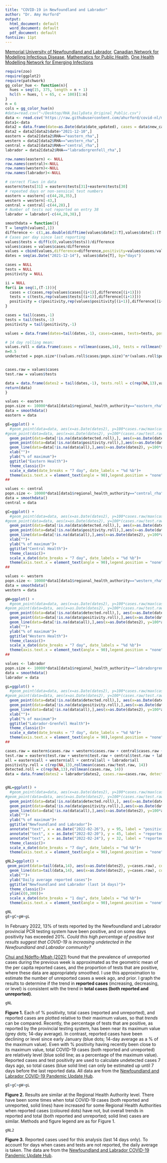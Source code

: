 ```yaml
---
title: "COVID-19 in Newfoundland and Labrador"
author: "Dr. Amy Hurford"
output:
  html_document: default
  word_document: default
  pdf_document: default
fontsize: 11pt
---
```

[Memorial University of Newfoundland and Labrador,](https://www.mun.ca/math/)
[Canadian Network for Modelling Infectious Disease,](https://canmod.net/)
[Mathematics for Public Health,](http://www.fields.utoronto.ca/activities/public-health)
[One Health Modelling Network for Emerging Infections](https://www.yorku.ca/science/cdm/2021/04/09/ccdm-network-to-model-emerging-infectious-diseases-receives-2-5-million-in-federal-funding/)

```r
require(zoo)
require(ggplot2)
require(patchwork)
gg_color_hue <- function(n){
  hues = seq(15, 375, length = n + 1)
  hcl(h = hues, l = 65, c = 100)[1:n]
}
n = 6
cols = gg_color_hue(n)
#data=read.csv("~/Desktop/RHA_DailyData_Original_Public.csv")
data <- read.csv('https://raw.githubusercontent.com/ahurford/covid-nl/master/NL-Hub/RHA_DailyData_Original_Public.csv', fill=TRUE)
data1<-data
data2 = data.frame(date=as.Date(data$date_updated), cases = data$new_cases, tests = data$total_people_tested, RHA = data$regional_health_authority)
data2 = data2[data2$date>"2021-12-10",]
eastern = data2[data2$RHA=="eastern_rha",]
western = data2[data2$RHA=="western_rha",]
central = data2[data2$RHA=="central_rha",]
labrador = data2[data2$RHA=="labradorgrenfell_rha",]

row.names(eastern) <- NULL
row.names(central)<-NULL
row.names(western)<-NULL
row.names(labrador)<-NULL

# correct flaws in data
eastern$tests[31] = eastern$tests[31]+eastern$tests[30]
# repeated days or non-sensical test numbers
eastern = eastern[-c(44,28,35),]
western = western[-43,]
central = central[-c(44,28),]
# Number of tests not reported on entry 38
labrador = labrador[-c(44,28,38),]

smoothdata = function(){
T = length(values[,1])
difference <- c(1,as.double(difftime(values$date[2:T],values$date[1:(T-1)],units='days')))
# Cases per day since last reporting
values$tests = diff(c(0,values$tests))/difference
values$cases = values$cases/difference
values = cbind(values,difference=difference,positivity=values$cases/values$tests)
dates = seq(as.Date("2021-12-14"), values$date[T], by="days")

cases = NULL
tests = NULL
positivity = NULL

ii = NULL
for(i in seq(1,(T-1))){
  cases = c(cases,rep(values$cases[(i+1)],difference[(i+1)]))
  tests = c(tests,rep(values$tests[(i+1)],difference[(i+1)]))
  positivity = c(positivity,rep(values$positivity[(i+1)],difference[(i+1)]))
}

cases = tail(cases,-1)
tests = tail(tests,-1)
positivity = tail(positivity,-1)

values = data.frame(dates=tail(dates,-1), cases=cases, tests=tests, positivity = positivity)

# 14 day rolling mean:
values.roll = data.frame(cases = rollmean(cases,14), tests = rollmean(tests,14), positivity = rollmean(positivity,14))
n=0.5
undetected = popn.size*((values.roll$cases/popn.size)^n*(values.roll$positivity)^(1-n))


cases.raw = values$cases
test.raw = values$tests

data = data.frame(dates2 = tail(dates,-1), tests.roll = c(rep(NA,13),values.roll$tests), detected.roll = c(rep(NA,13),values.roll$cases), all = c(rep(NA,7),undetected+values.roll$cases, rep(NA,6)), cases.raw = cases.raw, test.raw = test.raw, positivity.roll = c(rep(NA,13),values.roll$positivity))
return(data)
}

values <- eastern
popn.size <- 10000*data1[data1$regional_health_authority=="eastern_rha",]$Population[1]
data = smoothdata()
eastern = data

gE=ggplot() +
  #geom_point(data=data, aes(x=as.Date(dates2), y=100*cases.raw/max(cases.raw)), col = cols[1], size=1)+
#geom_point(data=data, aes(x=as.Date(dates2), y=100*(cases.raw/test.raw)/max(cases.raw/test.raw)), col = "grey", size=1)+
  geom_point(data=data[!is.na(data$detected.roll),], aes(x=as.Date(dates2), y=100*detected.roll/max(detected.roll)), col = cols[1], size=1)+
  geom_point(data=data[!is.na(data$positivity.roll),],aes(x=as.Date(dates2), y=100*positivity.roll/max(positivity.roll)),size=1,col = "grey")+
  geom_line(data=data[!is.na(data$all),],aes(x=as.Date(dates2), y=100*all/max(all)),lwd=2, col = cols[1])+
  xlab("")+
  ylab("% of maximum")+
  ggtitle("Eastern Health")+
  theme_classic()+
  scale_x_date(date_breaks = "7 day", date_labels = "%d %b")+
  theme(axis.text.x = element_text(angle = 90),legend.position = "none")
##

values <- central
popn.size <- 10000*data1[data1$regional_health_authority=="central_rha",]$Population[1]
data = smoothdata()
central = data

gC=ggplot() +
  #geom_point(data=data, aes(x=as.Date(dates2), y=100*cases.raw/max(cases.raw)), col = cols[1], size=1)+
#geom_point(data=data, aes(x=as.Date(dates2), y=100*(cases.raw/test.raw)/max(cases.raw/test.raw)), col = "grey", size=1)+
  geom_point(data=data[!is.na(data$detected.roll),], aes(x=as.Date(dates2), y=100*detected.roll/max(detected.roll)), col = cols[2], size=1)+
  geom_point(data=data[!is.na(data$positivity.roll),],aes(x=as.Date(dates2), y=100*positivity.roll/max(positivity.roll)),size=1,col = "grey")+
  geom_line(data=data[!is.na(data$all),],aes(x=as.Date(dates2), y=100*all/max(all)),lwd=2, col = cols[2])+
  xlab("")+
  ylab("% of maximum")+
  ggtitle("Central Health")+
  theme_classic()+
  scale_x_date(date_breaks = "7 day", date_labels = "%d %b")+
  theme(axis.text.x = element_text(angle = 90),legend.position = "none")
##

values <- western
popn.size <- 10000*data1[data1$regional_health_authority=="western_rha",]$Population[1]
data = smoothdata()
western = data

gW=ggplot() +
  #geom_point(data=data, aes(x=as.Date(dates2), y=100*cases.raw/max(cases.raw)), col = cols[1], size=1)+
#geom_point(data=data, aes(x=as.Date(dates2), y=100*(cases.raw/test.raw)/max(cases.raw/test.raw)), col = "grey", size=1)+
  geom_point(data=data[!is.na(data$detected.roll),], aes(x=as.Date(dates2), y=100*detected.roll/max(detected.roll)), col = cols[3], size=1)+
  geom_point(data=data[!is.na(data$positivity.roll),],aes(x=as.Date(dates2), y=100*positivity.roll/max(positivity.roll)),size=1,col = "grey")+
  geom_line(data=data[!is.na(data$all),],aes(x=as.Date(dates2), y=100*all/max(all)),lwd=2, col = cols[3])+
  xlab("")+
  ylab("% of maximum")+
  ggtitle("Western Health")+
  theme_classic()+
  scale_x_date(date_breaks = "7 day", date_labels = "%d %b")+
  theme(axis.text.x = element_text(angle = 90),legend.position = "none")
##

values <- labrador
popn.size <- 10000*data1[data1$regional_health_authority=="labradorgrenfell_rha",]$Population[1]
data = smoothdata()
labrador = data

gL=ggplot() +
  #geom_point(data=data, aes(x=as.Date(dates2), y=100*cases.raw/max(cases.raw)), col = cols[1], size=1)+
#geom_point(data=data, aes(x=as.Date(dates2), y=100*(cases.raw/test.raw)/max(cases.raw/test.raw)), col = "grey", size=1)+
  geom_point(data=data[!is.na(data$detected.roll),], aes(x=as.Date(dates2), y=100*detected.roll/max(detected.roll)), col = cols[4], size=1)+
  geom_point(data=data[!is.na(data$positivity.roll),],aes(x=as.Date(dates2), y=100*positivity.roll/max(positivity.roll)),size=1,col = "grey")+
  geom_line(data=data[!is.na(data$all),],aes(x=as.Date(dates2), y=100*all/max(all)),lwd=2, col = cols[4])+
  xlab("")+
  ylab("% of maximum")+
  ggtitle("Labrador-Grenfell Health")+
  theme_classic()+
  scale_x_date(date_breaks = "7 day", date_labels = "%d %b")+
  theme(axis.text.x = element_text(angle = 90),legend.position = "none")
##

cases.raw = eastern$cases.raw + western$cases.raw + central$cases.raw + labrador$cases.raw
test.raw = eastern$test.raw + western$test.raw + central$test.raw + labrador$test.raw
all = eastern$all + western$all + central$all + labrador$all
positivity.roll = c(rep(NA,13),rollmean(cases.raw/test.raw, 14))
detected.roll = c(rep(NA,13),rollmean(cases.raw, 14))
data = data.frame(dates2 = labrador$dates2, cases.raw=cases.raw, detected.roll = detected.roll, all = all, positivity.roll = positivity.roll)


gNL=ggplot() +
  #geom_point(data=data, aes(x=as.Date(dates2), y=100*cases.raw/max(cases.raw)), col = cols[1], size=1)+
#geom_point(data=data, aes(x=as.Date(dates2), y=100*(cases.raw/test.raw)/max(cases.raw/test.raw)), col = "grey", size=1)+
  geom_point(data=data[!is.na(data$detected.roll),], aes(x=as.Date(dates2), y=100*detected.roll/max(detected.roll)), col = cols[5], size=1)+
  geom_point(data=data[!is.na(data$positivity.roll),],aes(x=as.Date(dates2), y=100*positivity.roll/max(positivity.roll)),size=1,col = "grey")+
  geom_line(data=data[!is.na(data$all),],aes(x=as.Date(dates2), y=100*all/max(all)),lwd=2, col = cols[5])+
  xlab("")+
  ylab("% of maximum")+
  ggtitle("Newfoundland and Labrador")+
  annotate("text", x = as.Date("2022-02-26"), y = 95, label = "positivity", col="grey")+
  annotate("text", x = as.Date("2022-02-20"), y = 45, label = "reported+unreported cases",fontface=2, col=cols[5])+
  annotate("text", x = as.Date("2022-02-24"), y = 32, label = "reported cases", col=cols[5])+
  theme_classic()+
  scale_x_date(date_breaks = "7 day", date_labels = "%d %b")+
  theme(axis.text.x = element_text(angle = 90),legend.position = "none")

gNL2=ggplot() +
 geom_point(data=tail(data,14), aes(x=as.Date(dates2), y=cases.raw), col = cols[5])+
  geom_line(data=tail(data,14), aes(x=as.Date(dates2), y=cases.raw), col = cols[5])+
  xlab("")+
  ylab("Daily average reported cases")+
  ggtitle("Newfoundland and Labrador (last 14 days)")+
  theme_classic()+
  ylim(c(0,300))+
  scale_x_date(date_breaks = "1 day", date_labels = "%d %b")+
  theme(axis.text.x = element_text(angle = 90),legend.position = "none")

gNL
gE+gC+gW+gL
```


<div class="alert alert-info">
In February 2022, 13$\%$ of tests reported by the Newfoundland and Labrador provincial PCR testing system have been positive, and on some days positivity has exceeded 20$\%$. _Could this high percentage of positive test results suggest that COVID-19 is increasing undetected in the Newfoundland and Labrador community?_

[Chui and Ndeffo-Mbah (2021)](https://journals.plos.org/ploscompbiol/article?id=10.1371/journal.pcbi.1009374) found that the prevalence of unreported cases during the previous week is approximated as the geometric mean of the per capita reported cases, and the proportion of tests that are positive, where these data are appropriately smoothed. I use this approximation to estimate the number of unreported cases a week ago, and prior. I graph the results to determine if the trend in **reported cases** (increasing, decreasing, or level) is consistent with the trend in **total cases (both reported and unreported)**.
</div>

```r
gNL
```


**Figure 1.** Each of % positivity, total cases (reported and unreported), and reported cases are plotted relative to their maximum values, so that _trends_ can be compared. Recently, the percentage of tests that are positive, as reported by the provincial testing system, has been near its maximum value (grey dots; 14-day average). In contrast, reported cases have been declining or level since early January (blue dots; 14-day average as a % of the maximum value). Even with % positivity having recently been close to its maximum value, total COVID-19 cases (both reported and unreported) are relatively level (blue solid line; as a percentage of the maximum value). Reported cases and test positivity are used to calculate undetected cases 7 days ago, so total cases (blue solid line) can only be estimated up until 7 days before the last reported data. All data are from the [Newfoundland and Labrador COVID-19 Pandemic Update Hub](https://geohub-gnl.hub.arcgis.com/search?q=COVID).   

```r
gE+gC+gW+gL
```

**Figure 2.** Results are similar at the Regional Health Authority level. There have been some times when total COVID-19 cases (both reported and unreported, solid lines) have increased for some Regional Health Authorities when reported cases (coloured dots) have not, but overall trends in reported and total (both reported and unreported; solid line) cases are similar. Methods and figure legend are as for Figure 1.


```r
gNL2
```

**Figure 3.** Reported cases used for this analysis (last 14 days only). To account for days when cases and tests are not reported, the daily average is taken. The data are from the [Newfoundland and Labrador COVID-19 Pandemic Update Hub](https://geohub-gnl.hub.arcgis.com/search?q=COVID). 